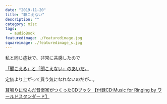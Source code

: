 ```yaml
---
date: "2019-11-20"
title: "聴こえない"
description: ""
category: misc
tags:
  - audioBook
featuredimage: ./featuredimage.jpg
squareimage: ./featuredimage_s.jpg
---
```


私と同じ症状で、非常に共感したので

[「聞こえる」と「聞こえない」のあいだ。](https://www.mishimaga.com/books/touzisha/000302.html)

定価より上がって買う気になれないのだが…。

[耳鳴りに悩んだ音楽家がつくったCDブック 【付録CD:Music for Ringing by ワールドスタンダード】](https://www.amazon.co.jp/exec/obidos/ASIN/4866470704/)